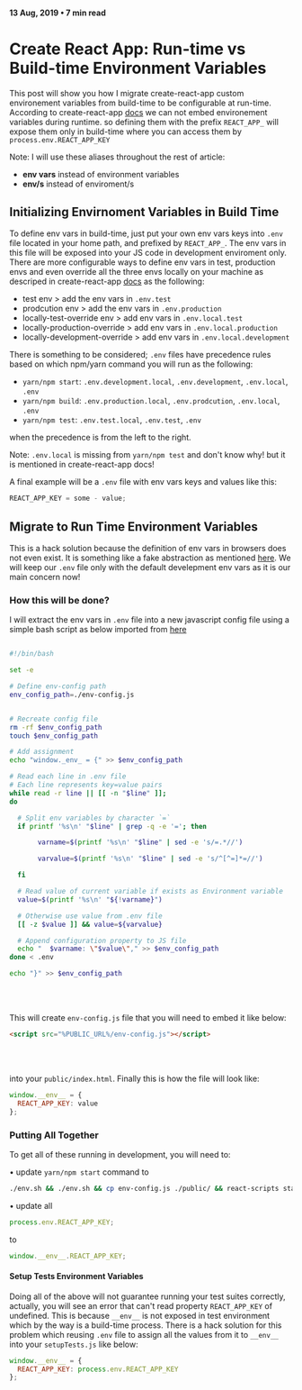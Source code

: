 #### 13 Aug, 2019 • 7 min read

# Create React App: Run-time vs Build-time Environment Variables

This post will show you how I migrate create-react-app custom environement variables from build-time to be configurable at run-time.
According to create-react-app [docs](https://create-react-app.dev/docs/adding-custom-environment-variables) we can not embed environement variables during runtime.
so defining them with the prefix `REACT_APP_` will expose them only in build-time where you can access them by `process.env.REACT_APP_KEY`

Note: I will use these aliases throughout the rest of article:

- **env vars** instead of environment variables
- **env/s** instead of enviroment/s

## Initializing Envirnoment Variables in Build Time

To define env vars in build-time, just put your own env vars keys into `.env` file located in your home path, and prefixed by `REACT_APP_`.
The env vars in this file will be exposed into your JS code in development enviroment only.
There are more configurable ways to define env vars in test, production envs and even override all the three envs
locally on your machine as descriped in create-react-app [docs](https://create-react-app.dev/docs/adding-custom-environment-variables) as the following:

- test env > add the env vars in `.env.test`
- prodcution env > add the env vars in `.env.production`
- locally-test-override env > add env vars in `.env.local.test`
- locally-production-override > add env vars in `.env.local.production`
- locally-development-override > add env vars in `.env.local.development`

There is something to be considered; `.env` files have precedence rules based on which npm/yarn command you will run as the following:

- `yarn/npm start`: `.env.development.local`, `.env.development`, `.env.local`, `.env`
- `yarn/npm build`: `.env.production.local`, `.env.prodcution`, `.env.local`, `.env`
- `yarn/npm test`: `.env.test.local`, `.env.test`, `.env`

when the precedence is from the left to the right.

Note: `.env.local` is missing from `yarn/npm test` and don't know why! but it is mentioned in create-react-app docs!

A final example will be a `.env` file with env vars keys and values like this:

```js
REACT_APP_KEY = some - value;
```

## Migrate to Run Time Environment Variables

This is a hack solution because the definition of env vars in browsers does not even exist. It is something like a fake abstraction as mentioned [here](https://www.freecodecamp.org/news/how-to-implement-runtime-environment-variables-with-create-react-app-docker-and-nginx-7f9d42a91d70/).
We will keep our `.env` file only with the default develepment env vars as it is our main concern now!

### How this will be done?

I will extract the env vars in `.env` file into a new javascript config file using a simple bash script as below imported from [here](https://www.freecodecamp.org/news/how-to-implement-runtime-environment-variables-with-create-react-app-docker-and-nginx-7f9d42a91d70/)

```bash

#!/bin/bash

set -e

# Define env-config path
env_config_path=./env-config.js


# Recreate config file
rm -rf $env_config_path
touch $env_config_path

# Add assignment
echo "window._env_ = {" >> $env_config_path

# Read each line in .env file
# Each line represents key=value pairs
while read -r line || [[ -n "$line" ]];
do

  # Split env variables by character `=`
  if printf '%s\n' "$line" | grep -q -e '='; then

       varname=$(printf '%s\n' "$line" | sed -e 's/=.*//')

       varvalue=$(printf '%s\n' "$line" | sed -e 's/^[^=]*=//')

  fi

  # Read value of current variable if exists as Environment variable
  value=$(printf '%s\n' "${!varname}")

  # Otherwise use value from .env file
  [[ -z $value ]] && value=${varvalue}

  # Append configuration property to JS file
  echo "  $varname: \"$value\"," >> $env_config_path
done < .env

echo "}" >> $env_config_path
```

<br></br>

This will create `env-config.js` file that you will need to embed it like below:

```html
<script src="%PUBLIC_URL%/env-config.js"></script>
```

<br></br>

into your `public/index.html`. Finally this is how the file will look like:

```js
window.__env__ = {
  REACT_APP_KEY: value
};
```

### Putting All Together

To get all of these running in development, you will need to:

• update `yarn/npm start` command to

```bash
./env.sh && ./env.sh && cp env-config.js ./public/ && react-scripts start
```

• update all

```js
process.env.REACT_APP_KEY;
```
to
```js
window.__env__.REACT_APP_KEY;
```

#### Setup Tests Environment Variables

Doing all of the above will not guarantee running your test suites correctly, actually, you will see an error
that can't read property `REACT_APP_KEY` of undefined. This is because `__env__`
is not exposed in test environment which by the way is a build-time process. There is a hack solution
for this problem which reusing `.env` file to assign all the values from it to `__env__`
into your `setupTests.js` like below:

```js
window.__env__ = {
  REACT_APP_KEY: process.env.REACT_APP_KEY
};
```
